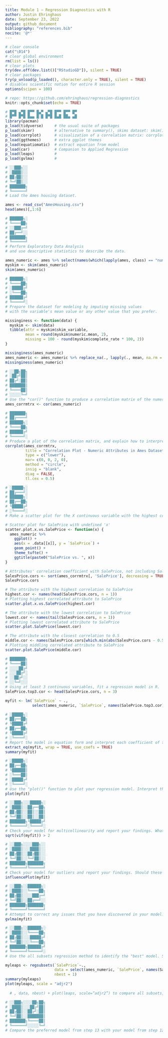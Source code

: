 ```yaml
---
title: Module 1 — Regression Diagnostics with R
author: Justin Ehringhaus
date: September 23, 2022
output: github_document
bibliography: "references.bib"
nocite: '@*'
---
```


```r
# clear console
cat("\014")
# clear global environment
rm(list = ls())
# clear plots
try(dev.off(dev.list()["RStudioGD"]), silent = TRUE)
# clear packages
try(p_unload(p_loaded(), character.only = TRUE), silent = TRUE)
# disables scientific notion for entire R session
options(scipen = 100)
```

```r
# repo: https://github.com/ehringhaus/regression-diagnostics
knitr::opts_chunk$set(echo = TRUE)
```

```r
# █▀█ ▄▀█ █▀▀ █▄▀ ▄▀█ █▀▀ █▀▀ █▀
# █▀▀ █▀█ █▄▄ █░█ █▀█ █▄█ ██▄ ▄█
library(pacman)
p_load(tidyverse)     # the usual suite of packages
p_load(skimr)         # alternative to summary(), skims dataset: skim()
p_load(corrplot)      # visualization of a correlation matrix: corrplot()
p_load(ggthemes)      # extra ggplot themes
p_load(equatiomatic)  # extract equation from model
p_load(car)           # Companion to Applied Regression
p_load(leaps)         # 
p_load(gvlma)         #
```

```r
# ░░███╗░░
# ░████║░░
# ██╔██║░░
# ╚═╝██║░░
# ███████╗
# ╚══════╝
# Load the Ames housing dataset.

ames <- read_csv("AmesHousing.csv")
head(ames)[,1:6]
```

```r
# ██████╗░
# ╚════██╗
# ░░███╔═╝
# ██╔══╝░░
# ███████╗
# ╚══════╝
# Perform Exploratory Data Analysis 
# and use descriptive statistics to describe the data.

ames_numeric <- ames %>% select(names(which(lapply(ames, class) == "numeric")))
myskim <- skim(ames_numeric)
skim(ames_numeric)
```

```r
# ██████╗░
# ╚════██╗
# ░█████╔╝
# ░╚═══██╗
# ██████╔╝
# ╚═════╝░
# Prepare the dataset for modeling by imputing missing values 
# with the variable's mean value or any other value that you prefer.

missinginess <- function(data) {
  myskim <- skim(data)
  tibble(attr = myskim$skim_variable, 
         mean = round(myskim$numeric.mean, 2),
         missing = 100 - round(myskim$complete_rate * 100, 2))
}

missinginess(ames_numeric)
ames_numeric <- ames_numeric %>% replace_na(., lapply(., mean, na.rm = TRUE))
missinginess(ames_numeric)
```

```r
# ░░██╗██╗
# ░██╔╝██║
# ██╔╝░██║
# ███████║
# ╚════██║
# ░░░░░╚═╝
# Use the "cor()" function to produce a correlation matrix of the numeric values.
ames_corrmtrx <- cor(ames_numeric)
```

```r
# ███████╗
# ██╔════╝
# ██████╗░
# ╚════██╗
# ██████╔╝
# ╚═════╝░
# Produce a plot of the correlation matrix, and explain how to interpret it.
corrplot(ames_corrmtrx, 
         title = "Correlation Plot - Numeric Attributes in Ames Dataset",
         type = c("lower"),
         mar= c(0, 0, 2, 0),
         method = "circle", 
         insig = "blank", 
         diag = FALSE,
         tl.cex = 0.5)
```

```r
# ░█████╗░
# ██╔═══╝░
# ██████╗░
# ██╔══██╗
# ╚█████╔╝
# ░╚════╝░
# Make a scatter plot for the X continuous variable with the highest correlation with SalePrice. Do the same for the X variable that has the lowest correlation with SalePrice. Finally, make a scatter plot between X and SalePrice with the correlation closest to 0.5. Interpret the scatter plots and describe how the patterns differ.

# Scatter plot for SalePrice with undefined 'x'
scatter.plot.x.vs.SalePrice <- function(x) {
  ames_numeric %>% 
    ggplot() +
    aes(x = .data[[x]], y = `SalePrice`) +
    geom_point() +
    theme_tufte() +
    ggtitle(paste0("SalePrice vs. ", x))
}

# Attributes' correlation coefficient with SalePrice, not including SalePrice
SalesPrice.cors <- sort(ames_corrmtrx[, 'SalePrice'], decreasing = TRUE)[-1]
SalesPrice.cors

# The attribute with the highest correlation to SalePrice
highest.cor <- names(head(SalesPrice.cors, n = 1))
# Plotting highest correlated attribute to SalePrice
scatter.plot.x.vs.SalePrice(highest.cor)

# The attribute with the lowest correlation to SalePrice
lowest.cor <- names(tail(SalesPrice.cors, n = 1))
# Plotting lowest correlated attribute to SalePrice
scatter.plot.SalePrice(lowest.cor)

# The attribute with the closest correlation to 0.5
middle.cor <- names(SalesPrice.cors[which.min(abs(SalesPrice.cors - 0.5))])
# Plotting middling correlated attribute to SalePrice
scatter.plot.SalePrice(middle.cor)
```

```r
# ███████╗
# ╚════██║
# ░░░░██╔╝
# ░░░██╔╝░
# ░░██╔╝░░
# ░░╚═╝░░░
# Using at least 3 continuous variables, fit a regression model in R.
SalePrice.top3.cor <- head(SalesPrice.cors, n = 3)

myfit <- lm(`SalePrice` ~ ., 
            select(ames_numeric, `SalePrice`, names(SalePrice.top3.cor)))
```

```r
# ░█████╗░
# ██╔══██╗
# ╚█████╔╝
# ██╔══██╗
# ╚█████╔╝
# ░╚════╝░
# Report the model in equation form and interpret each coefficient of the model in the context of this problem.
extract_eq(myfit, wrap = TRUE, use_coefs = TRUE)
summary(myfit)
```

```r
# ░█████╗░
# ██╔══██╗
# ╚██████║
# ░╚═══██║
# ░█████╔╝
# ░╚════╝░
# Use the "plot()" function to plot your regression model. Interpret the four graphs that are produced.
plot(myfit)
```

```r
# ░░███╗░░░█████╗░
# ░████║░░██╔══██╗
# ██╔██║░░██║░░██║
# ╚═╝██║░░██║░░██║
# ███████╗╚█████╔╝
# ╚══════╝░╚════╝░
# Check your model for multicollinearity and report your findings. What steps would you take to correct multicollinearity if it exists?
sqrt(vif(myfit)) > 2
```

```r
# ░░███╗░░░░███╗░░
# ░████║░░░████║░░
# ██╔██║░░██╔██║░░
# ╚═╝██║░░╚═╝██║░░
# ███████╗███████╗
# ╚══════╝╚══════╝
# Check your model for outliers and report your findings. Should these observations be removed from the model?
influencePlot(myfit)
```

```r
# ░░███╗░░██████╗░
# ░████║░░╚════██╗
# ██╔██║░░░░███╔═╝
# ╚═╝██║░░██╔══╝░░
# ███████╗███████╗
# ╚══════╝╚══════╝
# Attempt to correct any issues that you have discovered in your model. Did your changes improve the model, why or why not?
gvlma(myfit)
```

```r
# ░░███╗░░██████╗░
# ░████║░░╚════██╗
# ██╔██║░░░█████╔╝
# ╚═╝██║░░░╚═══██╗
# ███████╗██████╔╝
# ╚══════╝╚═════╝░
# Use the all subsets regression method to identify the "best" model. State the preferred model in equation form.

myleaps <- regsubsets(`SalePrice`~., 
                      data = select(ames_numeric, `SalePrice`, names(SalePrice.top3.cor)),
                      nbest = 1)
summary(myleaps)
plot(myleaps, scale = "adjr2")
  
  # , data, nbest) + plot(leaps, scale=“adjr2”) to compare all subsets, preferred over stepwise so long as compute time is not an issue as it’ll compare all possible models

```

```r
# ░░███╗░░░░██╗██╗
# ░████║░░░██╔╝██║
# ██╔██║░░██╔╝░██║
# ╚═╝██║░░███████║
# ███████╗╚════██║
# ╚══════╝░░░░░╚═╝
# Compare the preferred model from step 13 with your model from step 12. How do they differ? Which model do you prefer and why?
```
